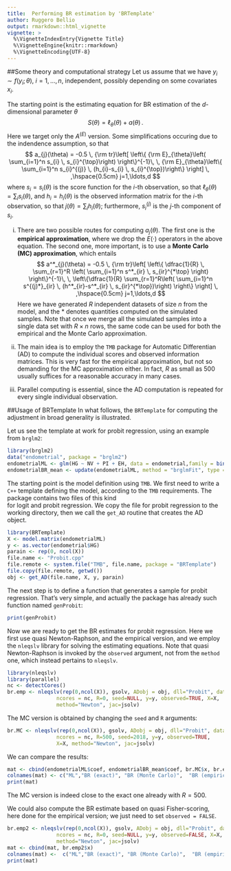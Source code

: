 ```yaml
---
title:  Performing BR estimation by 'BRTemplate'
author: Ruggero Bellio
output: rmarkdown::html_vignette
vignette: >
  %\VignetteIndexEntry{Vignette Title}
  %\VignetteEngine{knitr::rmarkdown}
  %\VignetteEncoding{UTF-8}
---
```

##Some theory and computational strategy
Let us assume that we have $y_i \sim f(y_i;\theta)$, $i=1,\ldots,n$, independent,  possibly depending on some covariates $x_i$. 


The starting point is the estimating equation for  BR estimation of the $d$-dimensional parameter $\theta$
$$
S(\theta) = \ell_\theta(\theta) + a(\theta) \, .
$$
Here we target only the $A^{(E)}$ version.
Some simplifications occuring due to the indendence assumption, so that 
$$
a_{j}(\theta) = -0.5 \, {\rm tr}\left[
\left\{  {\rm E}_{\theta}\left( \sum_{i=1}^n s_{i} \, s_{i}^{\top}\right) \right\}^{-1}\, 
 \, {\rm E}_{\theta}\left\{ \sum_{i=1}^n s_{i}^{(j)} \, (h_{i}-s_{i} \, s_{i}^{\top})\right\}  \right] \, ,\hspace{0.5cm}
 j=1,\ldots,d
$$
where $s_{i}=s_{i}(\theta)$ is the score function for the $i$-th observation, so that $\ell_\theta(\theta)=\sum_i s_i(\theta)$, and 
$h_i=h_i(\theta)$ is the 
observed information matrix for the  $i$-th observation, so that $j(\theta)=\sum_i h_i(\theta)$;
furthermore, $s_{i}^{(j)}$ is the $j$-th component of $s_i$. 


i) There are two possible routes for computing $a_j(\theta)$. The first one is the **empirical approximation**, where we drop the $E(\cdot)$ operators in the above equation. The second one, more important, is to use a **Monte Carlo (MC)
approximation**, which entails 
$$
a^*_{j}(\theta) = -0.5 \, {\rm tr}\left[
\left\{ \dfrac{1}{R} \, \sum_{r=1}^R \left( \sum_{i=1}^n s^*_{ir} \, s_{ir}^{*\top} \right) \right\}^{-1}\, 
 \, \left\{\dfrac{1}{R}  \sum_{r=1}^R\left( \sum_{i=1}^n s^{(j)*}_{ir} \, (h^*_{ir}-s^*_{ir} \, s_{ir}^{*\top})\right)  \right\}  \right] \, ,\hspace{0.5cm}
 j=1,\ldots,d
$$
Here we have generated $R$ independent datasets of size $n$ from the model, and the $*$ denotes quantities computed on the simulated samples. Note that once we merge all the simulated samples into a single
data set with $R \times n$ rows, the same code can be used for both the empirical and the Monte Carlo
approximation. 

ii) The main idea is to employ the $\texttt{TMB}$ package 
for Automatic Differentian (AD) to compute the individual scores and observed information matrices. 
This is very fast for the empirical approximation, but not so demanding for the MC approximation
either. In fact, $R$ as small as $500$ usually suffices for a reasonable accuracy in many cases.


iii) Parallel computing is essential, since the AD computation is repeated for every single 
individual observation. 


##Usage of BRTemplate 
In what follows, the `BRTemplate` for computing the adjustment in broad generality is illustrated.


Let us see the template at work for probit regression, using an example from ```brglm2```:
```r
library(brglm2)
data("endometrial", package = "brglm2")
endometrialML <- glm(HG ~ NV + PI + EH, data = endometrial,family = binomial("probit"))
endometrialBR_mean <- update(endometrialML, method = "brglmFit", type = "AS_mean")
```


The starting point is the  model definition using ```TMB```. We first need to write a ```C++```
template defining the model, according to the ```TMB``` requirements. The package contains  two 
files of this kind  
for logit and probit regression. We copy the file for probit regression to the working directory, then
we call the ```get_AD``` routine that creates the AD object.

```r
library(BRTemplate)
X <- model.matrix(endometrialML)
y <- as.vector(endometrial$HG)
parain <- rep(0, ncol(X))
file.name <- "Probit.cpp"
file.remote <- system.file("TMB", file.name, package = "BRTemplate")
file.copy(file.remote, getwd())
obj <- get_AD(file.name, X, y, parain)
```
The next step is to define a function that generates a sample for probit regression. That's very
simple, and actually the package has already such function named ```genProbit```:
```r
print(genProbit)
```


Now we are ready to get the BR estimates for probit regression. Here we first use quasi Newton-Raphson, and the empirical
version,  and we employ the ```nleqslv``` library for solving the estimating equations.
Note that quasi Newton-Raphson is invoked by the ```observed```
argument, not from the ```method``` one, which instead pertains to ```nleqslv```.

```r
library(nleqslv)
library(parallel)
nc <- detectCores()
br.emp <- nleqslv(rep(0,ncol(X)), gsolv, ADobj = obj, dll="Probit", datagen=genProbit,
                ncores = nc, R=0, seed=NULL, y=y, observed=TRUE, X=X, 
                method="Newton", jac=jsolv)
```
The MC version is obtained by changing the ```seed```  and ```R``` arguments:
```r
br.MC <- nleqslv(rep(0,ncol(X)), gsolv, ADobj = obj, dll="Probit", datagen=genProbit,
                ncores = nc, R=500, seed=2018, y=y, observed=TRUE,
                X=X, method="Newton", jac=jsolv)
```

We can compare the results:
```r
mat <- cbind(endometrialML$coef, endometrialBR_mean$coef, br.MC$x, br.emp$x)
colnames(mat) <- c("ML","BR (exact)", "BR (Monte Carlo)",  "BR (empirical)")
print(mat)
```
The MC version is indeed close to the exact one already with $R=500$.

We could also compute the BR estimate based on quasi Fisher-scoring, here done for the empirical
version; we just need to set ```observed = FALSE```.
```r
br.emp2 <- nleqslv(rep(0,ncol(X)), gsolv, ADobj = obj, dll="Probit", datagen=genProbit,
                ncores = nc, R=0, seed=NULL, y=y, observed=FALSE, X=X, 
                method="Newton", jac=jsolv)
mat <- cbind(mat, br.emp2$x)
colnames(mat) <-  c("ML","BR (exact)", "BR (Monte Carlo)",  "BR (empirical, NR)",  "BR (empirical, FS)")
print(mat)
```


